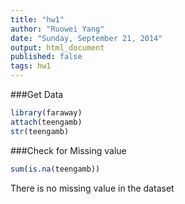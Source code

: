 ```yaml
---
title: "hw1"
author: "Ruowei Yang"
date: "Sunday, September 21, 2014"
output: html_document
published: false
tags: hw1
---
```


###Get Data
```r
library(faraway)
attach(teengamb)
str(teengamb)
```

###Check for Missing value
```r
sum(is.na(teengamb))
```
There is no missing value in the dataset